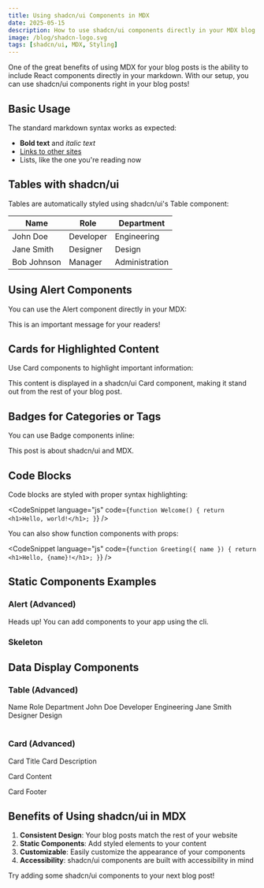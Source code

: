 ```yaml
---
title: Using shadcn/ui Components in MDX
date: 2025-05-15
description: How to use shadcn/ui components directly in your MDX blog posts
image: /blog/shadcn-logo.svg
tags: [shadcn/ui, MDX, Styling]
---
```


One of the great benefits of using MDX for your blog posts is the ability to include React components directly in your markdown. With our setup, you can use shadcn/ui components right in your blog posts!

## Basic Usage

The standard markdown syntax works as expected:

- **Bold text** and *italic text*
- [Links to other sites](https://shadcn.com)
- Lists, like the one you're reading now

## Tables with shadcn/ui

Tables are automatically styled using shadcn/ui's Table component:

| Name | Role | Department |
|------|------|------------|
| John Doe | Developer | Engineering |
| Jane Smith | Designer | Design |
| Bob Johnson | Manager | Administration |

## Using Alert Components

You can use the Alert component directly in your MDX:

<Alert>
  This is an important message for your readers!
</Alert>

## Cards for Highlighted Content

Use Card components to highlight important information:

<Card>
  <CardContent>
    This content is displayed in a shadcn/ui Card component, making it stand out from the rest of your blog post.
  </CardContent>
</Card>

## Badges for Categories or Tags

You can use Badge components inline:

This post is about <Badge>shadcn/ui</Badge> and <Badge>MDX</Badge>.

## Code Blocks

Code blocks are styled with proper syntax highlighting:

<CodeSnippet 
  language="js" 
  code={`function Welcome() {
    return <h1>Hello, world!</h1>;
}`} 
/>

You can also show function components with props:

<CodeSnippet 
  language="js" 
  code={`function Greeting({ name }) {
    return <h1>Hello, {name}!</h1>;
}`} 
/>

## Static Components Examples

### Alert (Advanced)

<Alert>
  <AlertTitle>Heads up!</AlertTitle>
  <AlertDescription>
    You can add components to your app using the cli.
  </AlertDescription>
</Alert>

### Skeleton

<Skeleton className="h-4 w-[250px]" />

## Data Display Components

### Table (Advanced)

<Table>
  <TableHeader>
    <TableRow>
      <TableHead>Name</TableHead>
      <TableHead>Role</TableHead>
      <TableHead>Department</TableHead>
    </TableRow>
  </TableHeader>
  <TableBody>
    <TableRow>
      <TableCell>John Doe</TableCell>
      <TableCell>Developer</TableCell>
      <TableCell>Engineering</TableCell>
    </TableRow>
    <TableRow>
      <TableCell>Jane Smith</TableCell>
      <TableCell>Designer</TableCell>
      <TableCell>Design</TableCell>
    </TableRow>
  </TableBody>
</Table>

### Card (Advanced)

<Card>
  <CardHeader>
    <CardTitle>Card Title</CardTitle>
    <CardDescription>Card Description</CardDescription>
  </CardHeader>
  <CardContent>
    <p>Card Content</p>
  </CardContent>
  <CardFooter>
    <p>Card Footer</p>
  </CardFooter>
</Card>

## Benefits of Using shadcn/ui in MDX

1. **Consistent Design**: Your blog posts match the rest of your website
2. **Static Components**: Add styled elements to your content
3. **Customizable**: Easily customize the appearance of your components
4. **Accessibility**: shadcn/ui components are built with accessibility in mind

Try adding some shadcn/ui components to your next blog post!
